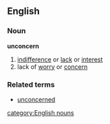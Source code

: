 ==English==
===Noun===
'''unconcern'''
#[[indifference]] or [[lack]] or [[interest]]
#lack of [[worry]] or [[concern]]
===Related terms===
*[[unconcerned]]
[[category:English nouns]]